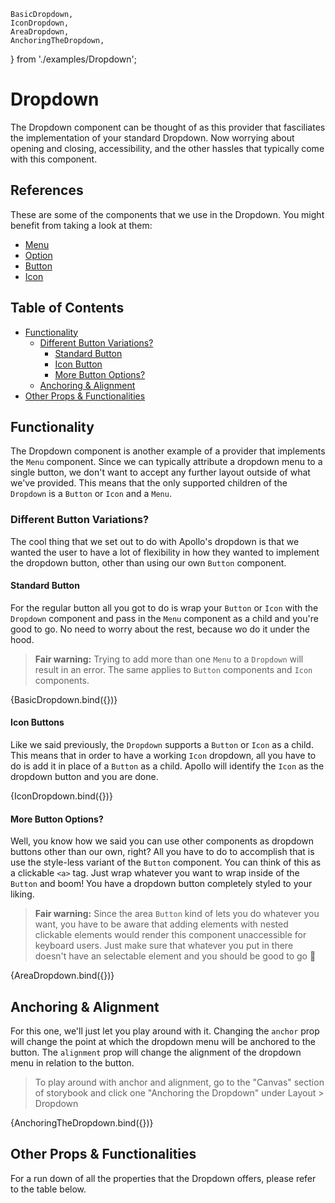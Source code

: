 
    BasicDropdown,
    IconDropdown,
    AreaDropdown,
    AnchoringTheDropdown,
} from './examples/Dropdown';

<Meta title="Layout/Dropdown" component={Dropdown} />

# Dropdown

The Dropdown component can be thought of as this provider that fasciliates the implementation of
your standard Dropdown. Now worrying about opening and closing, accessibility, and the other
hassles that typically come with this component.

## References

These are some of the components that we use in the Dropdown. You might benefit from taking a look
at them:

-   [Menu](?path=/docs/interfacing-menu--listbox-menu)
-   [Option](?path=/docs/interfacing-option--default)
-   [Button](?path=/docs/layout-button--standard-button)
-   [Icon](?path=/docs/layout-icon--default)

## Table of Contents

-   [Functionality](#functionality)
    -   [Different Button Variations?](#different-button-variations)
        -   [Standard Button](#standard-button)
        -   [Icon Button](#icon-button)
        -   [More Button Options?](#more-button-options)
    -   [Anchoring & Alignment](#anchoring--alignment)
-   [Other Props & Functionalities](#other-props--functionalities)

## Functionality

The Dropdown component is another example of a provider that implements the `Menu` component. Since
we can typically attribute a dropdown menu to a single button, we don't want to accept any further
layout outside of what we've provided. This means that the only supported children of the `Dropdown`
is a `Button` or `Icon` and a `Menu`.

### Different Button Variations?

The cool thing that we set out to do with Apollo's dropdown is that we wanted the user to have a
lot of flexibility in how they wanted to implement the dropdown button, other than using our own
`Button` component.

#### Standard Button

For the regular button all you got to do is wrap your `Button` or `Icon` with the `Dropdown`
component and pass in the `Menu` component as a child and you're good to go. No need to worry
about the rest, because wo do it under the hood.

> **Fair warning:** Trying to add more than one `Menu` to a `Dropdown` will result in an error.
> The same applies to `Button` components and `Icon` components.

<Canvas>
    <Story name="Basic Dropdown" height="150px">
        {BasicDropdown.bind({})}
    </Story>
</Canvas>

#### Icon Buttons

Like we said previously, the `Dropdown` supports a `Button` or `Icon` as a child. This means that
in order to have a working `Icon` dropdown, all you have to do is add it in place of a `Button`
as a child. Apollo will identify the `Icon` as the dropdown button and you are done.

<Canvas>
    <Story name="Icon Dropdown" height="150px">
        {IconDropdown.bind({})}
    </Story>
</Canvas>

#### More Button Options?

Well, you know how we said you can use other components as dropdown buttons other than our own, right?
All you have to do to accomplish that is use the style-less variant of the `Button` component. You can
think of this as a clickable `<a>` tag. Just wrap whatever you want to wrap inside of the `Button` and
boom! You have a dropdown button completely styled to your liking.

> **Fair warning:** Since the area `Button` kind of lets you do whatever you want, you have to be aware
> that adding elements with nested clickable elements would render this component unaccessible for
> keyboard users. Just make sure that whatever you put in there doesn't have an selectable element
> and you should be good to go 🙂

<Canvas>
    <Story name="Area Dropdown" height="150px">
        {AreaDropdown.bind({})}
    </Story>
</Canvas>

## Anchoring & Alignment

For this one, we'll just let you play around with it. Changing the `anchor` prop will change the
point at which the dropdown menu will be anchored to the button. The `alignment` prop will change
the alignment of the dropdown menu in relation to the button.

> To play around with anchor and alignment, go to the "Canvas" section of storybook and click one
> "Anchoring the Dropdown" under Layout > Dropdown

<Canvas>
    <Story name="Anchoring the Dropdown" height="400px">
        {AnchoringTheDropdown.bind({})}
    </Story>
</Canvas>

## Other Props & Functionalities

For a run down of all the properties that the Dropdown offers, please refer to the table below.

<ArgsTable of={Dropdown} />
